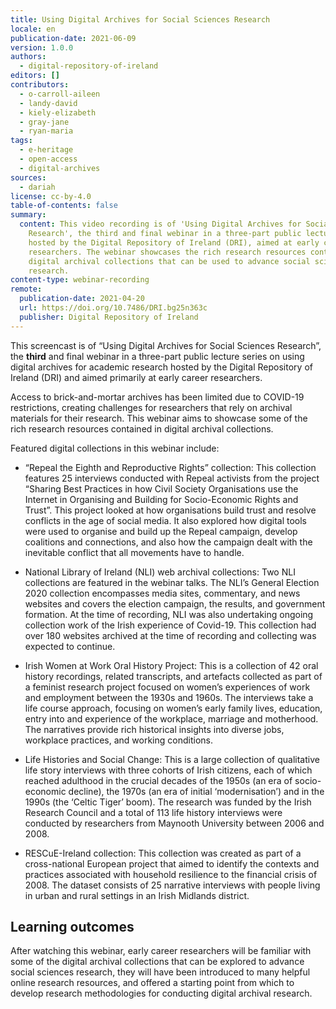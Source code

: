```yaml
---
title: Using Digital Archives for Social Sciences Research
locale: en
publication-date: 2021-06-09
version: 1.0.0
authors:
  - digital-repository-of-ireland
editors: []
contributors:
  - o-carroll-aileen
  - landy-david
  - kiely-elizabeth
  - gray-jane
  - ryan-maria
tags:
  - e-heritage
  - open-access
  - digital-archives
sources:
  - dariah
license: cc-by-4.0
table-of-contents: false
summary:
  content: This video recording is of 'Using Digital Archives for Social Sciences
    Research', the third and final webinar in a three-part public lecture series
    hosted by the Digital Repository of Ireland (DRI), aimed at early career
    researchers. The webinar showcases the rich research resources contained in
    digital archival collections that can be used to advance social sciences
    research.
content-type: webinar-recording
remote:
  publication-date: 2021-04-20
  url: https://doi.org/10.7486/DRI.bg25n363c
  publisher: Digital Repository of Ireland
---
```

This screencast is of “Using Digital Archives for Social Sciences Research”, the **third** and final webinar in a three-part public lecture series on using digital archives for academic research hosted by the Digital Repository of Ireland (DRI) and aimed primarily at early career researchers.

Access to brick-and-mortar archives has been limited due to COVID-19 restrictions, creating challenges for researchers that rely on archival materials for their research. This webinar aims to showcase some of the rich research resources contained in digital archival collections.

Featured digital collections in this webinar include:

* “Repeal the Eighth and Reproductive Rights” collection: This collection features 25 interviews conducted with Repeal activists from the project “Sharing Best Practices in how Civil Society Organisations use the Internet in Organising and Building for Socio-Economic Rights and Trust”. This project looked at how organisations build trust and resolve conflicts in the age of social media. It also explored how digital tools were used to organise and build up the Repeal campaign, develop coalitions and connections, and also how the campaign dealt with the inevitable conflict that all movements have to handle.

* National Library of Ireland (NLI) web archival collections: Two NLI collections are featured in the webinar talks. The NLI’s General Election 2020 collection encompasses media sites, commentary, and news websites and covers the election campaign, the results, and government formation. At the time of recording, NLI was also undertaking ongoing collection work of the Irish experience of Covid-19. This collection had over 180 websites archived at the time of recording and collecting was expected to continue.

* Irish Women at Work Oral History Project: This is a collection of 42 oral history recordings, related transcripts, and artefacts collected as part of a feminist research project focused on women’s experiences of work and employment between the 1930s and 1960s. The interviews take a life course approach, focusing on women’s early family lives, education, entry into and experience of the workplace, marriage and motherhood. The narratives provide rich historical insights into diverse jobs, workplace practices, and working conditions.

* Life Histories and Social Change: This is a large collection of qualitative life story interviews with three cohorts of Irish citizens, each of which reached adulthood in the crucial decades of the 1950s (an era of socio-economic decline), the 1970s (an era of initial ‘modernisation’) and in the 1990s (the ‘Celtic Tiger’ boom). The research was funded by the Irish Research Council and a total of 113 life history interviews were conducted by researchers from Maynooth University between 2006 and 2008.

* RESCuE-Ireland collection: This collection was created as part of a cross-national European project that aimed to identify the contexts and practices associated with household resilience to the financial crisis of 2008. The dataset consists of 25 narrative interviews with people living in urban and rural settings in an Irish Midlands district.

## Learning outcomes

After watching this webinar, early career researchers will be familiar with some of the digital archival collections that can be explored to advance social sciences research, they will have been introduced to many helpful online research resources, and offered a starting point from which to develop research methodologies for conducting digital archival research.

<ExternalResource title="Interested in learning more?" subtitle="Using Digital Archives for Social Sciences Research" url="https://doi.org/10.7486/DRI.bg25n363c" />
